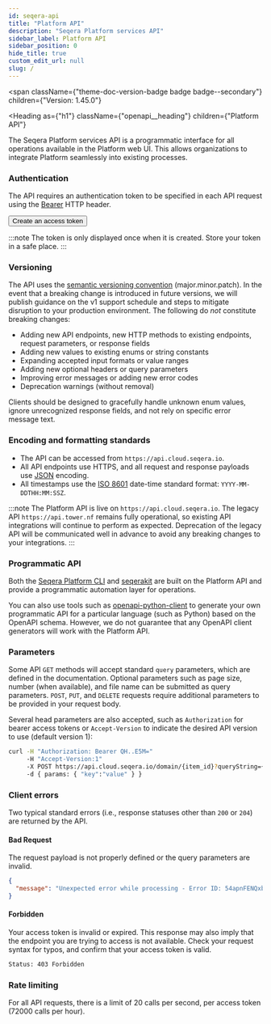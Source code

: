 ```yaml
---
id: seqera-api
title: "Platform API"
description: "Seqera Platform services API"
sidebar_label: Platform API
sidebar_position: 0
hide_title: true
custom_edit_url: null
slug: /
---
```



<span
  className={"theme-doc-version-badge badge badge--secondary"}
  children={"Version: 1.45.0"}
>
</span>

<Heading
  as={"h1"}
  className={"openapi__heading"}
  children={"Platform API"}
>
</Heading>

The Seqera Platform services API is a programmatic interface for all operations available in the Platform web UI. This allows organizations to integrate Platform seamlessly into existing processes.

<div
  style={{"marginBottom":"2rem"}}
></div>

### Authentication

The API requires an authentication token to be specified in each API request using the
[Bearer](https://swagger.io/docs/specification/authentication/bearer-authentication) HTTP header.

<Button to="https://cloud.seqera.io/tokens" secondary medium alt>Create an access token</Button>

:::note
The token is only displayed once when it is created. Store your token in a safe place.
:::

### Versioning

The API uses the [semantic versioning convention](https://semver.org/) (major.minor.patch). In the event that a breaking change is introduced in future versions, we will publish guidance on the v1 support schedule and steps to mitigate disruption to your production environment. The following do _not_ constitute breaking changes:

- Adding new API endpoints, new HTTP methods to existing endpoints, request parameters, or response fields
- Adding new values to existing enums or string constants
- Expanding accepted input formats or value ranges
- Adding new optional headers or query parameters
- Improving error messages or adding new error codes
- Deprecation warnings (without removal)

Clients should be designed to gracefully handle unknown enum values, ignore unrecognized response fields, and not rely on specific error message text.

### Encoding and formatting standards

- The API can be accessed from `https://api.cloud.seqera.io`.
- All API endpoints use HTTPS, and all request and response payloads use [JSON](https://www.json.org/) encoding.
- All timestamps use the [ISO 8601](https://www.iso.org/iso-8601-date-and-time-format.html) date-time standard format: `YYYY-MM-DDTHH:MM:SSZ`.

:::note
The Platform API is live on `https://api.cloud.seqera.io`. The legacy API `https://api.tower.nf` remains fully operational, so existing API integrations will continue to perform as expected. Deprecation of the legacy API will be communicated well in advance to avoid any breaking changes to your integrations.
:::

### Programmatic API

Both the [Seqera Platform CLI](https://docs.seqera.io/platform-cloud/cli/overview) and [seqerakit](https://docs.seqera.io/platform-cloud/seqerakit/installation) are built on the Platform API and provide a programmatic automation layer for operations.

You can also use tools such as [openapi-python-client](https://github.com/openapi-generators/openapi-python-client) to generate your own programmatic API for a particular language (such as Python) based on the OpenAPI schema. However, we do not guarantee that any OpenAPI client generators will work with the Platform API.

### Parameters

Some API `GET` methods will accept standard `query` parameters, which are defined in the documentation. Optional parameters such as page size, number (when available), and file name can be submitted as query parameters. `POST`, `PUT`, and `DELETE` requests require additional parameters to be provided in your request body.

Several head parameters are also accepted, such as `Authorization` for bearer access tokens or `Accept-Version` to indicate the desired API version to use (default version 1):

```bash
curl -H "Authorization: Bearer QH..E5M="
     -H "Accept-Version:1"
     -X POST https://api.cloud.seqera.io/domain/{item_id}?queryString={value}
     -d { params: { "key":"value" } }

```

### Client errors

Two typical standard errors (i.e., response statuses other than `200` or `204`) are returned by the API.

#### Bad Request

The request payload is not properly defined or the query parameters are invalid.

```json
{
  "message": "Unexpected error while processing - Error ID: 54apnFENQxbvCr23JaIjLb"
}
```

#### Forbidden

Your access token is invalid or expired. This response may also imply that the endpoint you are trying to access is not available. Check your request syntax for typos, and confirm that your access token is valid.

```bash
Status: 403 Forbidden
```

### Rate limiting

For all API requests, there is a limit of 20 calls per second, per access token (72000 calls per hour).

